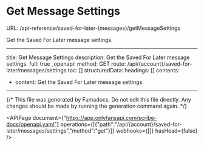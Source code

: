 # Get Message Settings
URL: /api-reference/saved-for-later-(messages)/getMessageSettings

Get the Saved For Later message settings.

***

title: Get Message Settings
description: Get the Saved For Later message settings.
full: true
_openapi:
method: GET
route: /api/{account}/saved-for-later/messages/settings
toc: []
structuredData:
headings: []
contents:

* content: Get the Saved For Later message settings.

***

{/* This file was generated by Fumadocs. Do not edit this file directly. Any changes should be made by running the generation command again. */}

<APIPage document={"https://app.onlyfansapi.com/scribe-docs/openapi.yaml"} operations={[{"path":"/api/{account}/saved-for-later/messages/settings","method":"get"}]} webhooks={[]} hasHead={false} />
